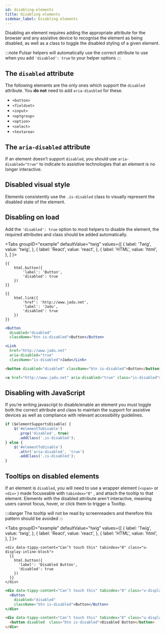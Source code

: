 ```yaml
---
id: disabling-elements
title: Disabling elements
sidebar_label: Disabling elements
---
```



Disabling an element requires adding the appropriate attribute for the browser and any assistive device to recognise the element as being disabled, as well as a class to toggle the disabled styling of a given element.

:::note
Pulsar helpers will automatically use the correct attribute to use when you add `'disabled': true` to your helper options
:::

## The `disabled` attribute

The following elements are the only ones which support the `disabled` attribute. You **do not** need to add `aria-diasbled` for these.

* `<button>`
* `<fieldset>`
* `<input>`
* `<optgroup>`
* `<option>`
* `<select>`
* `<textarea>`

## The `aria-disabled` attribute

If an element doesn’t support `disabled`, you should use `aria-disabled="true"` to indicate to assistive technologies that an element is no longer interactive.

## Disabled visual style

Elements consistently use the `.is-disabled` class to visually represent the disabled state of the element.

## Disabling on load

Add the `'disabled': true` option to most helpers to disable the element, the required attributes and class should be added automatically.

<Tabs
  groupID="example"
  defaultValue="twig"
  values={[
    { label: 'Twig', value: 'twig', },
    { label: 'React', value: 'react', },
    { label: 'HTML', value: 'html', },
  ]
}>
<TabItem value="twig">

```twig
{{
    html.button({ 
        'label': 'Button',
        'disabled': true
    })
}}

{{
    html.link({
        'href': 'http://www.jadu.net',
        'label': 'Jadu',
        'disabled': true
    })
}}
```

</TabItem>
<TabItem value="react">

```jsx
<Button 
  disabled="disabled" 
  className="btn is-disabled">Button</Button>

<Link 
  href="http://www.jadu.net" 
  aria-disabled="true" 
  className="is-disabled">Jadu</Link>
```

</TabItem>
<TabItem value="html">

```html
<button disabled="disabled" className="btn is-disabled">Button</button>

<a href="http://www.jadu.net" aria-disabled="true" class="is-disabled">Jadu</a>
```

</TabItem>
</Tabs>

## Disabling with JavaScript

If you’re writing javascript to disable/enable an element you must toggle both the correct attribute and class to maintain the support for assistive devices as well as compliance with relevant accessibility guidelines.

```jsx
if ($elementSupportsDisable) {
    $('#elementToDisable')
      .prop('disabled', true)
      .addClass('.is-disabled');
} else {
    $('#elementToDisable')
      .attr('aria-disabled', 'true')
      .addClass('.is-disabled');
}
```

## Tooltips on disabled elements

If an element is `disabled`, you will need to use a wrapper element (`<span>`  or `<div>` ) made focuseable with `tabindex="0"` , and attach the tooltip to that element. Elements with the disabled attribute aren't interactive, meaning users cannot focus, hover, or click them to trigger a Tooltip.

:::danger
The tooltip will not be read by screenreaders and therefore this pattern should be avoided
:::

<Tabs
  groupID="example"
  defaultValue="twig"
  values={[
    { label: 'Twig', value: 'twig', },
    { label: 'React', value: 'react', },
    { label: 'HTML', value: 'html', },
  ]
}>
<TabItem value="twig">

```twig
<div data-tippy-content="Can’t touch this" tabindex="0" class="u-display-inline-block">
  {{ 
    html.button({
      'label': 'Disabled Button',
      'disabled': true
    })
  }}
</div>
```

</TabItem>
<TabItem value="react">

```jsx
<div data-tippy-content="Can’t touch this" tabindex="0" class="u-display-inline-block">
  <Button 
    disabled="disabled" 
    className="btn is-disabled">Button</Button>
</div>
```

</TabItem>
<TabItem value="html">

```html
<div data-tippy-content="Can’t touch this" tabindex="0" class="u-display-inline-block">
  <button disabled  class="btn is-disabled">Disabled Button</button>
</div>
```

</TabItem>
</Tabs>
